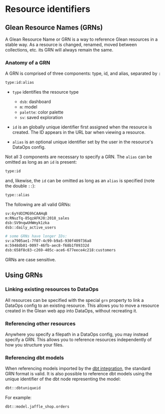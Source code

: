 # Resource identifiers

## Glean Resource Names (GRNs)

A Glean Resource Name or GRN is a way to reference Glean resources in a stable way.
As a resource is changed, renamed, moved between collections, etc. its GRN will
always remain the same.

### Anatomy of a GRN

A GRN is comprised of three components: type, id, and alias, separated by `:`

```bash
type:id:alias
```

- `type` identifies the resource type

  - `dsb`: dashboard
  - `m`: model
  - `palette`: color palette
  - `sv`: saved exploration

- `id` is an globally unique identifier first assigned when the resource
  is created. The ID appears in the URL bar when viewing a resource.

- `alias` is an optional unique identifier set by the user in the resource's DataOps config.

Not all 3 components are necessary to specify a GRN. The `alias` can be omitted as long as an `id` is present:

```bash
type:id
```

and, likewise, the `id` can be omitted as long as an `alias` is specified (note the double `::`):

```bash
type::alias
```

The following are all valid GRNs:

```bash
sv:6yYdOIMG9hCAAHqB
m:RNuzTq-85qzAFKJ8:2018_sales
dsb:SV9nqwUHWmyk1zka
dsb::daily_active_users

# some GRNs have longer IDs:
sv:a7905ae1-7f07-4c99-b9a5-930f409736a8
m:5948db01-0097-46fb-aec8-f68b1f09332d
dsb:658f8c83-c269-405c-ace6-677eece4c218:customers
```

GRNs are case sensitive.

## Using GRNs

### Linking existing resources to DataOps

All resources can be specified with the special `grn` property to link a DataOps
config to an existing resource. This allows you to move a resource created in
the Glean web app into DataOps, without recreating it.

### Referencing other resources

Anywhere you specify a filepath in a DataOps config, you may instead specify a GRN.
This allows you to reference resources independently of how you structure your files.

### Referencing dbt models

When referencing models imported by the [dbt integration](./dbt-integration.mdx), the standard GRN format is valid. 
It is also possible to reference dbt models using the unique identifier of the dbt node representing the model:
```bash
dbt::dbtuniqueid
```

For example:

```bash
dbt::model.jaffle_shop.orders
```

